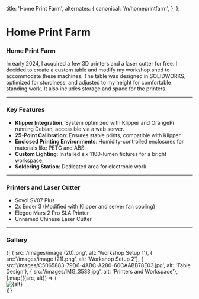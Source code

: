 
  title: 'Home Print Farm',
  alternates: {
    canonical: '/n/homeprintfarm',
  },
};

# Home Print Farm

<AnimatedName />

### Home Print Farm

In early 2024, I acquired a few 3D printers and a laser cutter for free. I decided to create a custom table and modify my workshop shed to accommodate these machines. The table was designed in SOLIDWORKS, optimized for sturdiness, and adjusted to my height for comfortable standing work. It also includes storage and space for the printers.

---

### Key Features

- **Klipper Integration**: System optimized with Klipper and OrangePi running Debian, accessible via a web server.
- **25-Point Calibration**: Ensures stable prints, compatible with Klipper.
- **Enclosed Printing Environments**: Humidity-controlled enclosures for materials like PETG and ABS.
- **Custom Lighting**: Installed six 1100-lumen fixtures for a bright workspace.
- **Soldering Station**: Dedicated area for electronic work.

---

### Printers and Laser Cutter

- Sovol SV07 Plus
- 2x Ender 3 (Modified with Klipper and server fan cooling)
- Elegoo Mars 2 Pro SLA Printer
- Unnamed Chinese Laser Cutter

---

### Gallery

<div
  style={{
    display: 'grid',
    gridTemplateColumns: '1fr 1fr',
    gridTemplateRows: '1fr 1fr',
    gap: '10px',
    maxWidth: '100%',
    margin: 'auto',}}
>
  {[
    { src:'/images/image (20).png', alt: 'Workshop Setup 1'},
    { src:'/images/image (21).png', alt: 'Workshop Setup 2'},
    { src:'/images/C5065883-79D6-4ABC-A280-60CAABB78E03.jpg', alt: 'Table Design'},
    { src:'/images/IMG_3533.jpg', alt: 'Printers and Workspace'},
  ].map(({src, alt}) => (
    <div
      key={alt}
      style={{
        width: '100%',
        paddingTop: '100%',
        position: 'relative',
        overflow: 'hidden',}}
    >
      <img
        src={src}
        alt={alt}
        style={{
          position: 'absolute',
          top: '50%',
          left: '50%',
          width: '100%',
          height: '100%',
          objectFit: 'cover',
          transform: 'translate(-50%, -50%)',}}
      />
    </div>
  ))}
</div>
